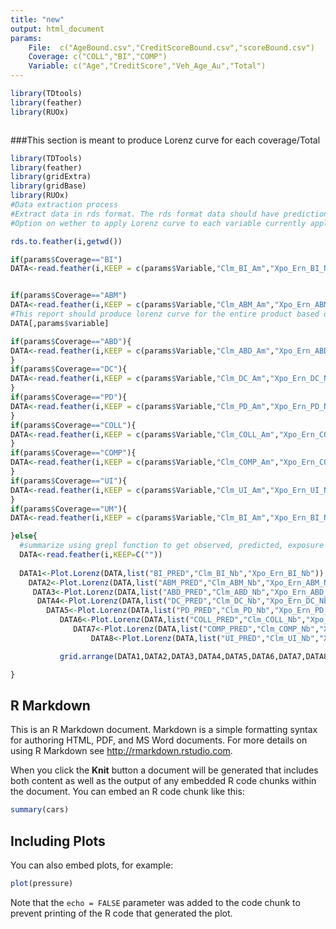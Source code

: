 ---
title: "new"
output: html_document
params:
    File:  c("AgeBound.csv","CreditScoreBound.csv","scoreBound.csv")
    Coverage: c("COLL","BI","COMP")
    Variable: c("Age","CreditScore","Veh_Age_Au","Total")
---



```{r setup,include=FALSE}
library(TDtools)
library(feather)
library(RUOx)



```


###This section is meant to produce Lorenz curve for each coverage/Total
```{r setup, include=FALSE}
library(TDTools)
library(feather)
library(gridExtra)
library(gridBase)
library(RUOx)
#Data extraction process
#Extract data in rds format. The rds format data should have prediction for all the coverages
#Option on wether to apply Lorenz curve to each variable currently applicable to TOTAL/COVERAGE....

rds.to.feather(i,getwd())

if(params$Coverage=="BI")
DATA<-read.feather(i,KEEP = c(params$Variable,"Clm_BI_Am","Xpo_Ern_BI_Nb","BI_PRED"))


if(params$Coverage=="ABM")
DATA<-read.feather(i,KEEP = c(params$Variable,"Clm_ABM_Am","Xpo_Ern_ABM_Nb","ABM_PRED"))
#This report should produce lorenz curve for the entire product based on variable
DATA[,params$variable]

if(params$Coverage=="ABD"){
DATA<-read.feather(i,KEEP = c(params$Variable,"Clm_ABD_Am","Xpo_Ern_ABD_Nb","ABD_PRED"))
}
if(params$Coverage=="DC"){
DATA<-read.feather(i,KEEP = c(params$Variable,"Clm_DC_Am","Xpo_Ern_DC_Nb","DC_PRED"))
}
if(params$Coverage=="PD"){
DATA<-read.feather(i,KEEP = c(params$Variable,"Clm_PD_Am","Xpo_Ern_PD_Nb","PD_PRED"))
}
if(params$Coverage=="COLL"){
DATA<-read.feather(i,KEEP = c(params$Variable,"Clm_COLL_Am","Xpo_Ern_COLL_Nb","COLL_PRED"))
}
if(params$Coverage=="COMP"){
DATA<-read.feather(i,KEEP = c(params$Variable,"Clm_COMP_Am","Xpo_Ern_COMP_Nb","COMP_PRED"))
}
if(params$Coverage=="UI"){
DATA<-read.feather(i,KEEP = c(params$Variable,"Clm_UI_Am","Xpo_Ern_UI_Nb","UI_PRED"))
}
if(params$Coverage=="UM"){
DATA<-read.feather(i,KEEP = c(params$Variable,"Clm_BI_Am","Xpo_Ern_BI_Nb","BI_PRED"))

}else{
  #summarize using grepl function to get observed, predicted, exposure for all the coverages....
  DATA<-read.feather(i,KEEP=C(""))
  
  DATA1<-Plot.Lorenz(DATA,list("BI_PRED","Clm_BI_Nb","Xpo_Ern_BI_Nb")) 
    DATA2<-Plot.Lorenz(DATA,list("ABM_PRED","Clm_ABM_Nb","Xpo_Ern_ABM_Nb")) 
     DATA3<-Plot.Lorenz(DATA,list("ABD_PRED","Clm_ABD_Nb","Xpo_Ern_ABD_Nb")) 
      DATA4<-Plot.Lorenz(DATA,list("DC_PRED","Clm_DC_Nb","Xpo_Ern_DC_Nb")) 
        DATA5<-Plot.Lorenz(DATA,list("PD_PRED","Clm_PD_Nb","Xpo_Ern_PD_Nb")) 
           DATA6<-Plot.Lorenz(DATA,list("COLL_PRED","Clm_COLL_Nb","Xpo_Ern_COLL_Nb")) 
              DATA7<-Plot.Lorenz(DATA,list("COMP_PRED","Clm_COMP_Nb","Xpo_Ern_COMP)_Nb")) 
                  DATA8<-Plot.Lorenz(DATA,list("UI_PRED","Clm_UI_Nb","Xpo_Ern_UI_Nb")) 

           grid.arrange(DATA1,DATA2,DATA3,DATA4,DATA5,DATA6,DATA7,DATA8)

}

```

## R Markdown

This is an R Markdown document. Markdown is a simple formatting syntax for authoring HTML, PDF, and MS Word documents. For more details on using R Markdown see <http://rmarkdown.rstudio.com>.

When you click the **Knit** button a document will be generated that includes both content as well as the output of any embedded R code chunks within the document. You can embed an R code chunk like this:

```{r cars}
summary(cars)
```

## Including Plots

You can also embed plots, for example:

```{r pressure, echo=FALSE}
plot(pressure)
```

Note that the `echo = FALSE` parameter was added to the code chunk to prevent printing of the R code that generated the plot.
